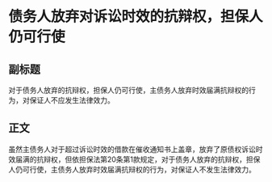 # 债务人放弃对诉讼时效的抗辩权，担保人仍可行使
## 副标题
对于债务人放弃的抗辩权，担保人仍可行使，主债务人放弃时效届满抗辩权的行为，对保证人不应发生法律效力。
## 正文
虽然主债务人对于超过诉讼时效的借款在催收通知书上盖章，放弃了原债权诉讼时效届满的抗辩权，但依担保法第20条第1款规定，对于债务人放弃的抗辩权，担保人仍可行使，主债务人放弃时效届满抗辩权的行为，对保证人不发生法律效力。